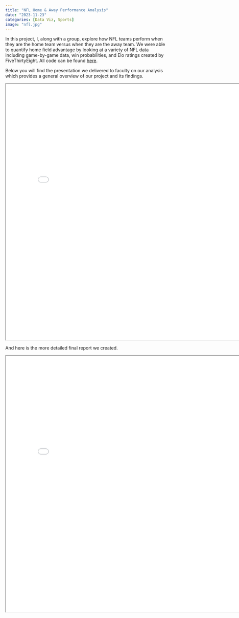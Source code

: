 ```yaml
---
title: "NFL Home & Away Performance Analysis"
date: "2023-11-23"
categories: [Data Viz, Sports]
image: "nfl.jpg"
---
```

In this project, I, along with a group, explore how NFL teams perform when they are the home team versus when they are the away team. We were able to quantify home field advantage by looking at a variety of NFL data including game-by-game data, win probabilities, and Elo ratings created by FiveThirtyEight. All code can be found [here](https://github.com/anly512/5300-project-group-29.git).

Below you will find the presentation we delivered to faculty on our analysis which provides a general overview of our project and its findings.

<iframe 
  width="800" 
  height="800" 
  src="DSAN-5100 Group 17 Project-1.pdf">
</iframe>

And here is the more detailed final report we created.

<iframe 
  width="800" 
  height="800" 
  src="DSAN-5100 Project Report.pdf">
</iframe>